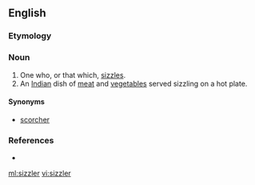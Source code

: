 ==English==

===Etymology===
{{suffix|sizzle|er|lang=en}}

===Noun===
{{en-noun|s}}

# One who, or that which, [[sizzle]]s.
# An [[Indian]] dish of [[meat]] and [[vegetable]]s served sizzling on a hot plate.

====Synonyms====
* [[scorcher]]

===References===
* {{R:Webster NCD 1967}}

[[ml:sizzler]]
[[vi:sizzler]]